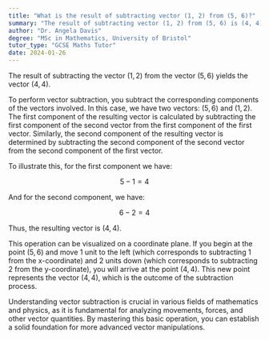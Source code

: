 ```yaml
---
title: "What is the result of subtracting vector (1, 2) from (5, 6)?"
summary: "The result of subtracting vector (1, 2) from (5, 6) is (4, 4)."
author: "Dr. Angela Davis"
degree: "MSc in Mathematics, University of Bristol"
tutor_type: "GCSE Maths Tutor"
date: 2024-01-26
---
```


The result of subtracting the vector $(1, 2)$ from the vector $(5, 6)$ yields the vector $(4, 4)$.

To perform vector subtraction, you subtract the corresponding components of the vectors involved. In this case, we have two vectors: $(5, 6)$ and $(1, 2)$. The first component of the resulting vector is calculated by subtracting the first component of the second vector from the first component of the first vector. Similarly, the second component of the resulting vector is determined by subtracting the second component of the second vector from the second component of the first vector.

To illustrate this, for the first component we have:

$$
5 - 1 = 4
$$

And for the second component, we have:

$$
6 - 2 = 4
$$

Thus, the resulting vector is $(4, 4)$.

This operation can be visualized on a coordinate plane. If you begin at the point $(5, 6)$ and move $1$ unit to the left (which corresponds to subtracting $1$ from the x-coordinate) and $2$ units down (which corresponds to subtracting $2$ from the y-coordinate), you will arrive at the point $(4, 4)$. This new point represents the vector $(4, 4)$, which is the outcome of the subtraction process.

Understanding vector subtraction is crucial in various fields of mathematics and physics, as it is fundamental for analyzing movements, forces, and other vector quantities. By mastering this basic operation, you can establish a solid foundation for more advanced vector manipulations.
    